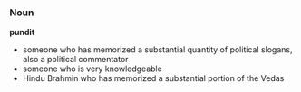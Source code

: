 ===Noun===
'''pundit'''

* someone who has memorized a substantial quantity of political slogans, also a political commentator
* someone who is very knowledgeable
* Hindu Brahmin who has memorized a substantial portion of the Vedas